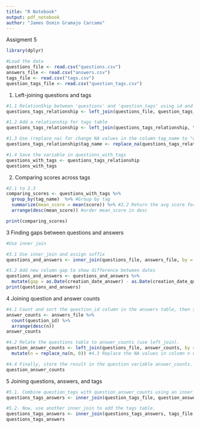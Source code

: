 ```yaml
---
title: "R Notebook"
output: pdf_notebook
author: "James Osmin Gramajo Carcamo"
---
```


Assigment 5


```r
library(dplyr)

#Load the data
questions_file <- read.csv("questions.csv")
answers_file <- read.csv("answers.csv")
tags_file <- read.csv("tags.csv")
question_tags_file <- read.csv("question_tags.csv")
```

1. Left-joining questions and tags
```r

#1.1 RelationShip between 'questions' and 'question_tags' using id and question_id
questions_tags_relationship <- left_join(questions_file, question_tags_file, by = c("id" = "question_id"))

#1.2 Add a relationship for tags table
questions_tags_relationship <- left_join(questions_tags_relationship, tags_file, by = c("tag_id" = "id"))

#1.3 Use (replace_na) for change NA values in the column tag_name to "only-r"
questions_tags_relationship$tag_name <- replace_na(questions_tags_relationship$tag_name, "only-r")

#1.4 Save the variable in questions_with_tags
questions_with_tags <- questions_tags_relationship
questions_with_tags

```

2. Comparing scores across tags
```r
#2.1 to 2.3
comparing_scores <- questions_with_tags %>%
  group_by(tag_name)  %>% #Group by tag
  summarize(mean_score = mean(score)) %>% #2.2 Return the avg score for each question
  arrange(desc(mean_score)) #order mean_score in desc

print(comparing_scores)

```

3 Finding gaps between questions and answers
```r
#Use inner join

#3.1 Use inner_join and assign suffix
questions_and_answers <- inner_join(questions_file, answers_file, by = c("id" = "question_id"), suffix = c("_question", "_answer"))

#3.2 Add new column gap to show difference between dates
questions_and_answers <- questions_and_answers %>%
  mutate(gap = as.Date(creation_date_answer) - as.Date(creation_date_question))
print(questions_and_answers)
```
4 Joining question and answer counts
```r
#4.1 Count and sort the question_id column in the answers table, then store the result in the answer_counts variable.
answer_counts <- answers_file %>%
  count(question_id) %>%
  arrange(desc(n))
answer_counts

#4.2 Relate the questions table to answer_counts (use left_join).
question_answer_counts <- left_join(questions_file, answer_counts, by = c("id" = "question_id")) %>%
  mutate(n = replace_na(n, 0)) #4.3 Replace the NA values in column n with zeros.

#4.4 Finally, store the result in the question variable answer_counts.
question_answer_counts
```
5 Joining questions, answers, and tags
```r
#5.1. Combine question_tags with question_answer_counts using an inner_join.
questions_tags_answers <- inner_join(question_tags_file, question_answer_counts, by = c("question_id" = "id"))

#5.2. Now, use another inner_join to add the tags table.
questions_tags_answers <- inner_join(questions_tags_answers, tags_file, by = c("tag_id" = "id"))
questions_tags_answers

```


